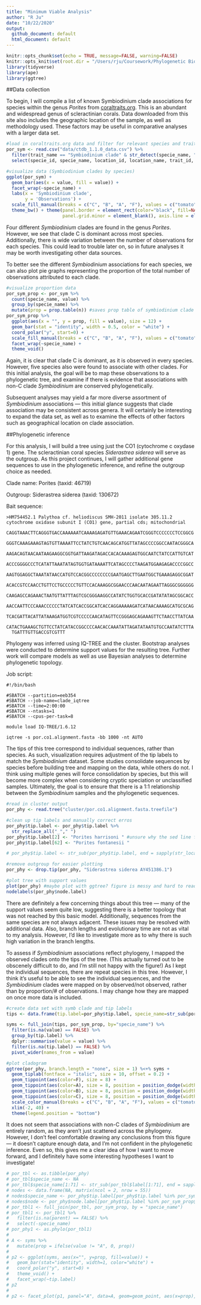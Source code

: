 ```yaml
---
title: "Minimum Viable Analysis"
author: "R Ju"
date: "10/22/2020"
output:
  github_document: default
  html_document: default
---
```


```r
knitr::opts_chunk$set(echo = TRUE, message=FALSE, warning=FALSE)
knitr::opts_knit$set(root.dir = "/Users/rju/Coursework/Phylogenetic Biology/finalproject/")
library(tidyverse)
library(ape)
library(ggtree)
```

##Data collection

To begin, I will compile a list of known Symbiodinium clade associations for species within the genus *Porites* from [coraltraits.org](coraltraits.org). This is an abundant and widespread genus of scleractinian corals. Data downloaded from this site also includes the geographic location of the sample, as well as methodology used. These factors may be useful in comparative analyses with a larger data set.

```r
#load in coraltraits.org data and filter for relevant species and trait
por_sym <- read.csv("data/ctdb_1.1.0_data.csv") %>%
  filter(trait_name == "Symbiodinium clade" & str_detect(specie_name, "Porites")) %>%
  select(specie_id, specie_name, location_id, location_name, trait_id, trait_name, methodology_id, methodology_name, value)

#visualize data (Symbiodinium clades by species)
ggplot(por_sym) +
  geom_bar(aes(x = value, fill = value)) + 
  facet_wrap(~specie_name) + 
  labs(x = 'Symbiodinium clade',
       y = 'Observations') +
  scale_fill_manual(breaks = c("C", "B", "A", "F"), values = c("tomato", "cornflowerblue", "seagreen2", "gold"), name = "Symbiodinium clade") + 
  theme_bw() + theme(panel.border = element_rect(color="black", fill=NA, size=0.75), panel.grid.major = element_blank(),
                     panel.grid.minor = element_blank(), axis.line = element_blank()) 
```

Four different *Symbiodinium* clades are found in the genus *Porites*. However, we see that clade C is dominant across most species. Additionally, there is wide variation between the number of observations for each species. This could lead to trouble later on, so in future analyses it may be worth investigating other data sources.

To better see the different *Symbiodinium* associations for each species, we can also plot pie graphs representing the proportion of the total number of observations attributed to each clade.

```r
#visualize proportion data
por_sym_prop <- por_sym %>%
  count(specie_name, value) %>%
  group_by(specie_name) %>%
  mutate(prop = prop.table(n)) #saves prop table of symbiodinium clade by species
por_sym_prop %>%
  ggplot(aes(x = "", y = prop, fill = value), size = 12) +
  geom_bar(stat = "identity", width = 0.5, color = "white") + 
  coord_polar("y", start=0) +
  scale_fill_manual(breaks = c("C", "B", "A", "F"), values = c("tomato", "cornflowerblue", "seagreen2", "gold"), name = "Symbiodinium clade") + 
  facet_wrap(~specie_name) + 
  theme_void()
```

Again, it is clear that clade C is dominant, as it is observed in every species. However, five species also were found to associate with other clades. For this initial analysis, the goal will be to map these observations to a phylogenetic tree, and examine if there is evidence that associations with non-C clade *Symbiodinium* are conserved phylogenetically.

Subsequent analyses may yield a far more diverse assortment of *Symbiodinium* associations — this initial glance suggests that clade association may be consistent across genera. It will certainly be interesting to expand the data set, as well as to examine the effects of other factors such as geographical location on clade association.


##Phylogenetic inference

For this analysis, I will build a tree using just the CO1 (cytochrome c oxydase 1) gene. The scleractinian coral species *Siderastrea siderea* will serve as the outgroup. As this project continues, I will gather additional gene sequences to use in the phylogenetic inference, and refine the outgroup choice as needed.

Clade name: Porites (taxid: 46719)

Outgroup: Siderastrea siderea (taxid: 130672)

Bait sequence:

    >HM754452.1 Palythoa cf. heliodiscus SMH-2011 isolate 305.11.2 cytochrome oxidase subunit I (CO1) gene, partial cds; mitochondrial
      CAGGTAAACTTCAGGGTGACCAAAAAATCAAAAGAGATGTTGAAACAGAATCGGGTCCCCCCCTCCGGCG
      GGGTCAAAGAAAGTAGTGTTAAAATTCCTATCTGTCAACAGCATGGTTATAGCCCCGGCCAATACGGGCA
      AAGACAGTAACAATAAGAAGGCGGTGATTAAGATAGACCACACAAAGAGTGGCAATCTATCCATTGTCAT
      ACCCGGGGCCCTCATATTAAATATAGTGGTGATAAAATTCATAGCCCCTAAGATGGAAGAGACCCCGGCC
      AAGTGGAGGCTAAATATAACCATGTCCACGGCCCCCCCCGAATGAGCTTGAATGGCTGAAAGAGGCGGAT
      ACACCGTCCAACCTGTTCCTGCCCCCTGTTCCACAAAGGCGGAACCCAACAATAGAATTAGGGCGGGGGG
      CAAGAGCCAGAAACTAATGTTATTTAGTCGCGGGAAGGCCATATCTGGTGCACCGATATATAGCGGCACC
      AACCAATTCCCAAACCCCCCTATCATCACCGGCATCACCAGGAAAAAGATCATAACAAAAGCATGCGCAG
      TCACGATTACATTATAAAGATGGTCGTCCCCCAACATAGTTCCGGGAGCAGAAAGTTCTAACCTTATCAA
      CATACTGAAAGCTGTTCCTATCATACCGGCCCCAACACCAAATATTAGATATAATGTGCCAATATCTTTA
      TGATTTGTTGACCGTCGTTT

Phylogeny was inferred using IQ-TREE and the cluster. Bootstrap analyses were conducted to determine support values for the resulting tree. Further work will compare models as well as use Bayesian analyses to determine phylogenetic topology.

Job script:

    #!/bin/bash

    #SBATCH --partition=eeb354
    #SBATCH --job-name=clade_iqtree
    #SBATCH --time=2:00:00
    #SBATCH --ntasks=1
    #SBATCH --cpus-per-task=8

    module load IQ-TREE/1.6.12

    iqtree -s por.co1.alignment.fasta -bb 1000 -nt AUTO


The tips of this tree correspond to individual sequences, rather than species. As such, visualization requires adjustment of the tip labels to match the *Symbiodinium* dataset. Some studies consolidate sequences by species before building tree and mapping on the data, while others do not. I think using multiple genes will force consolidation by species, but this will become more complex when considering cryptic speciation or unclassified samples. Ultimately, the goal is to ensure that there is a 1:1 relationship between the *Symbiodinium* samples and the phylogenetic sequences.


```r
#read in cluster output
por_phy <- read.tree("cluster/por.co1.alignment.fasta.treefile") 

#clean up tip labels and manually correct erros
por_phy$tip.label <- por_phy$tip.label %>%
  str_replace_all("_"," ")
por_phy$tip.label[2] <- "Porites harrisoni " #unsure why the sed line failed!
por_phy$tip.label[62] <- "Porites fontanesii "

# por_phy$tip.label <- str_sub(por_phy$tip.label, end = sapply(str_locate_all(por_phy$tip.label," "), "[[", 2)-1)

#remove outgroup for easier plotting  
por_phy <- drop.tip(por_phy, "Siderastrea siderea AY451386.1")

#plot tree with support values
plot(por_phy) #maybe plot with ggtree? figure is messy and hard to read
nodelabels(por_phy$node.label)
```


There are definitely a few concerning things about this tree — many of the support values seem quite low, suggesting there is a better topology that was not reached by this basic model. Additionally, sequences from the same species are not always adjacent. These issues may be resolved with additional data. Also, branch lengths and evolutionary time are not as vital to my analysis. However, I'd like to investigate more as to why there is such high variation in the branch lengths.


To assess if *Symbiodinium* associations reflect phylogeny, I mapped the observed clades onto the tips of the tree. (This actually turned out to be obscenely difficult to do, and I'm still not happy with the figure!) As I kept the individual sequences, there are repeat species in this tree. However, I think it's useful to be able to see the individual sequences, and the *Symbiodinium* clades were mapped on by observed/not observed, rather than by proportion/# of observations. I may change how they are mapped on once more data is included.


```r
#create data set with symb clade and tip labels
tips <- data.frame(tip.label=por_phy$tip.label, specie_name=str_sub(por_phy$tip.label, end = sapply(str_locate_all(por_phy$tip.label," "), "[[", 2)-1))

syms <- full_join(tips, por_sym_prop, by="specie_name") %>%
  filter(is.na(value) == FALSE) %>%
  group_by(tip.label) %>%
  dplyr::summarise(value = value) %>%
  filter(is.na(tip.label) == FALSE) %>%
  pivot_wider(names_from = value)

#plot cladogram
ggtree(por_phy, branch.length = "none", size = 1) %<+% syms +
  geom_tiplab(fontface = "italic", size = 10, offset = 0.2) +
  geom_tippoint(aes(color=F), size = 8) +
  geom_tippoint(aes(color=A), size = 8, position = position_dodge(width = 1)) +
  geom_tippoint(aes(color=B), size = 8, position = position_dodge(width = 2)) +
  geom_tippoint(aes(color=C), size = 8, position = position_dodge(width = 3)) +
  scale_color_manual(breaks = c("C", "B", "A", "F"), values = c("tomato", "cornflowerblue", "seagreen2", "gold"), name = "Symbiodinium clade") + 
  xlim(-2, 40) + 
  theme(legend.position = "bottom")

```


It does not seem that associations with non-C clades of *Symbiodinium* are entirely random, as they aren't just scattered across the phylogeny. However, I don't feel comfortable drawing any conclusions from this figure — it doesn't capture enough data, and I'm not confident in the phylogenetic inference. Even so, this gives me a clear idea of how I want to move forward, and I definitely have some interesting hypotheses I want to investigate!



```r
# por_tbl <- as.tibble(por_phy)
# por_tbl$specie_name <- NA
# por_tbl$specie_name[1:71] <- str_sub(por_tbl$label[1:71], end = sapply(str_locate_all(por_tbl$label[1:71]," "), "[[", 2)-1)
# nodes <- data.frame(NA, matrix(ncol = 2, nrow = 55))
# nodes$specie_name <- por_phy$tip.label[por_phy$tip.label %in% por_sym_prop$specie_name]
# nodes$node <- por_phy$node.label[por_phy$tip.label %in% por_sym_prop$specie_name]
# por_tbl1 <- full_join(por_tbl, por_sym_prop, by = "specie_name")
# por_tbl1 <- por_tbl1 %>%
#   filter(is.na(parent) == FALSE) %>%
#   select(-specie_name)
# por_phy1 <- as.phylo(por_tbl1)
#   
# A <- syms %>%
#   mutate(prop = ifelse(value != "A", 0, prop))
# 
# p2 <- ggplot(syms, aes(x="", y=prop, fill=value)) +
#   geom_bar(stat="identity", width=1, color="white") +
#   coord_polar("y", start=0) +
#   theme_void() +
#   facet_wrap(~tip.label)
# p2 
# 
# p2 <- facet_plot(p1, panel="A", data=A, geom=geom_point, aes(x=prop), col="red")

```

